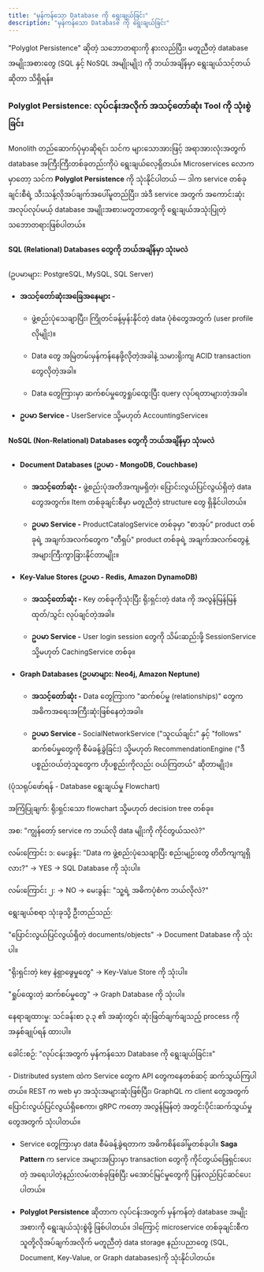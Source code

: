 ```yaml
---
title: "မှန်ကန်သော Database ကို ရွေးချယ်ခြင်း"
description: "မှန်ကန်သော Database ကို ရွေးချယ်ခြင်း"
---
```



<Aside title="ရည်ရွယ်ချက်">
  "Polyglot Persistence" ဆိုတဲ့ သဘောတရားကို နားလည်ပြီး၊ မတူညီတဲ့ database အမျိုးအစားတွေ (SQL နှင့် NoSQL အမျိုးမျိုး) ကို ဘယ်အချိန်မှာ ရွေးချယ်သင့်တယ်ဆိုတာ သိရှိရန်။
</Aside>

### Polyglot Persistence: လုပ်ငန်းအလိုက် အသင့်တော်ဆုံး Tool ကို သုံးစွဲခြင်း
Monolith တည်ဆောက်ပုံမှာဆိုရင်၊ သင်က များသောအားဖြင့် အရာအားလုံးအတွက် database အကြီးကြီးတစ်ခုတည်းကိုပဲ ရွေးချယ်လေ့ရှိတယ်။ Microservices လောကမှာတော့ သင်က **Polyglot Persistence** ကို သုံးနိုင်ပါတယ် — ဒါက service တစ်ခုချင်းစီရဲ့ သီးသန့်လိုအပ်ချက်အပေါ်မူတည်ပြီး၊ အဲဒီ service အတွက် အကောင်းဆုံးအလုပ်လုပ်မယ့် database အမျိုးအစားမတူတာတွေကို ရွေးချယ်အသုံးပြုတဲ့ သဘောတရားဖြစ်ပါတယ်။

#### SQL (Relational) Databases တွေကို ဘယ်အချိန်မှာ သုံးမလဲ
(ဥပမာများ: PostgreSQL, MySQL, SQL Server)

- **အသင့်တော်ဆုံးအခြေအနေများ -**

  - ဖွဲ့စည်းပုံသေချာပြီး၊ ကြိုတင်ခန့်မှန်းနိုင်တဲ့ data ပုံစံတွေအတွက် (user profile လိုမျိုး)။

  - Data တွေ အမြဲတမ်းမှန်ကန်နေဖို့လိုတဲ့အခါနဲ့ သမားရိုးကျ ACID transaction တွေလိုတဲ့အခါ။

  - Data တွေကြားမှာ ဆက်စပ်မှုတွေရှုပ်ထွေးပြီး query လုပ်ရတာများတဲ့အခါ။

- **ဥပမာ Service -** UserService သို့မဟုတ် AccountingService။

#### NoSQL (Non-Relational) Databases တွေကို ဘယ်အချိန်မှာ သုံးမလဲ
- **Document Databases (ဥပမာ - MongoDB, Couchbase)**

  - **အသင့်တော်ဆုံး -** ဖွဲ့စည်းပုံအတိအကျမရှိတဲ့၊ ပြောင်းလွယ်ပြင်လွယ်ရှိတဲ့ data တွေအတွက်။ Item တစ်ခုချင်းစီမှာ မတူညီတဲ့ structure တွေ ရှိနိုင်ပါတယ်။

  - **ဥပမာ Service -** ProductCatalogService တစ်ခုမှာ "စာအုပ်" product တစ်ခုရဲ့ အချက်အလက်တွေက "တီရှပ်" product တစ်ခုရဲ့ အချက်အလက်တွေနဲ့ အများကြီးကွာခြားနိုင်တာမျိုး။

- **Key-Value Stores (ဥပမာ - Redis, Amazon DynamoDB)**

  - **အသင့်တော်ဆုံး -** Key တစ်ခုကိုသုံးပြီး ရိုးရှင်းတဲ့ data ကို အလွန်မြန်မြန် ထုတ်/သွင်း လုပ်ချင်တဲ့အခါ။

  - **ဥပမာ Service -** User login session တွေကို သိမ်းဆည်းဖို့ SessionService သို့မဟုတ် CachingService တစ်ခု။

- **Graph Databases (ဥပမာများ: Neo4j, Amazon Neptune)**

  - **အသင့်တော်ဆုံး -** Data တွေကြားက "ဆက်စပ်မှု (relationships)" တွေက အဓိကအရေးအကြီးဆုံးဖြစ်နေတဲ့အခါ။

  - **ဥပမာ Service -** SocialNetworkService ("သူငယ်ချင်း" နှင့် "follows" ဆက်စပ်မှုတွေကို စီမံခန့်ခွဲခြင်း) သို့မဟုတ် RecommendationEngine ("ဒီပစ္စည်းဝယ်တဲ့သူတွေက ဟိုပစ္စည်းကိုလည်း ဝယ်ကြတယ်" ဆိုတာမျိုး)။

(ပုံသရုပ်ဖော်ရန် - Database ရွေးချယ်မှု Flowchart)

အကြံပြုချက်: ရိုးရှင်းသော flowchart သို့မဟုတ် decision tree တစ်ခု။

အစ: "ကျွန်တော့် service က ဘယ်လို data မျိုးကို ကိုင်တွယ်သလဲ?"

လမ်းကြောင်း ၁: မေးခွန်း: "Data က ဖွဲ့စည်းပုံသေချာပြီး စည်းမျဉ်းတွေ တိတိကျကျရှိလား?" → YES → SQL Database ကို သုံးပါ။

လမ်းကြောင်း ၂: → NO → မေးခွန်း: "သူ့ရဲ့ အဓိကပုံစံက ဘယ်လိုလဲ?"

ရွေးချယ်စရာ သုံးခုသို့ ဦးတည်သည်:

"ပြောင်းလွယ်ပြင်လွယ်ရှိတဲ့ documents/objects" → Document Database ကို သုံးပါ။

"ရိုးရှင်းတဲ့ key နဲ့ရှာဖွေမှုတွေ" → Key-Value Store ကို သုံးပါ။

"ရှုပ်ထွေးတဲ့ ဆက်စပ်မှုတွေ" → Graph Database ကို သုံးပါ။

နေရာချထားမှု: သင်ခန်းစာ ၃.၃ ၏ အဆုံးတွင်၊ ဆုံးဖြတ်ချက်ချသည့် process ကို အနှစ်ချုပ်ရန် ထားပါ။

ခေါင်းစဉ်: "လုပ်ငန်းအတွက် မှန်ကန်သော Database ကို ရွေးချယ်ခြင်း။"

<Aside title="အနှစ်ချုပ်">
- Distributed system ထဲက Service တွေက API တွေကနေတစ်ဆင့် ဆက်သွယ်ကြပါတယ်။ REST က web မှာ အသုံးအများဆုံးဖြစ်ပြီး၊ GraphQL က client တွေအတွက် ပြောင်းလွယ်ပြင်လွယ်ရှိစေကာ၊ gRPC ကတော့ အလွန်မြန်တဲ့ အတွင်းပိုင်းဆက်သွယ်မှုတွေအတွက် သုံးပါတယ်။

- Service တွေကြားမှာ data စီမံခန့်ခွဲရတာက အဓိကစိန်ခေါ်မှုတစ်ခုပါ။ **Saga Pattern** က service အများအပြားမှာ transaction တွေကို ကိုင်တွယ်ဖြေရှင်းပေးတဲ့ အရေးပါတဲ့နည်းလမ်းတစ်ခုဖြစ်ပြီး မအောင်မြင်မှုတွေကို ပြန်လည်ပြင်ဆင်ပေးပါတယ်။

- **Polyglot Persistence** ဆိုတာက လုပ်ငန်းအတွက် မှန်ကန်တဲ့ database အမျိုးအစားကို ရွေးချယ်သုံးစွဲဖို့ ဖြစ်ပါတယ်။ ဒါကြောင့် microservice တစ်ခုချင်းစီက သူတို့လိုအပ်ချက်အလိုက် မတူညီတဲ့ data storage နည်းပညာတွေ (SQL, Document, Key-Value, or Graph databases)ကို သုံးနိုင်ပါတယ်။
</Aside>